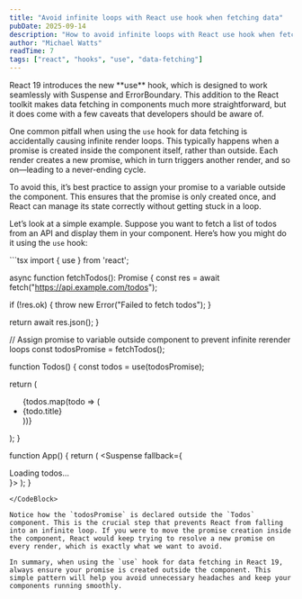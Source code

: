 ```yaml
---
title: "Avoid infinite loops with React use hook when fetching data"
pubDate: 2025-09-14
description: "How to avoid infinite loops with React use hook when fetching data."
author: "Michael Watts"
readTime: 7
tags: ["react", "hooks", "use", "data-fetching"]
---
```


<LeadParagraph>
  React 19 introduces the new **use** hook, which is designed to work seamlessly with Suspense and ErrorBoundary. This addition to the React toolkit makes data fetching in components much more straightforward, but it does come with a few caveats that developers should be aware of.
</LeadParagraph>

One common pitfall when using the `use` hook for data fetching is accidentally causing infinite render loops. This typically happens when a promise is created inside the component itself, rather than outside. Each render creates a new promise, which in turn triggers another render, and so on—leading to a never-ending cycle.

To avoid this, it’s best practice to assign your promise to a variable outside the component. This ensures that the promise is only created once, and React can manage its state correctly without getting stuck in a loop.

Let’s look at a simple example. Suppose you want to fetch a list of todos from an API and display them in your component. Here’s how you might do it using the `use` hook:

<CodeBlock filename="App.tsx">
```tsx
import { use } from 'react';

async function fetchTodos(): Promise<TodosResponse> {
  const res = await fetch("https://api.example.com/todos");

  if (!res.ok) {
    throw new Error("Failed to fetch todos");
  }

  return await res.json();
}

// Assign promise to variable outside component to prevent infinite rerender loops
const todosPromise = fetchTodos();

function Todos() {
  const todos = use(todosPromise);
  
  return (
    <ul>
      {todos.map(todo => (
        <li key={todo.id}>{todo.title}</li>
      ))}
    </ul>
  );
}

function App() {
  return (
    <Suspense fallback={<div>Loading todos...</div>}>
      <Todos />
    </Suspense>
  );
}
```
</CodeBlock>

Notice how the `todosPromise` is declared outside the `Todos` component. This is the crucial step that prevents React from falling into an infinite loop. If you were to move the promise creation inside the component, React would keep trying to resolve a new promise on every render, which is exactly what we want to avoid.

In summary, when using the `use` hook for data fetching in React 19, always ensure your promise is created outside the component. This simple pattern will help you avoid unnecessary headaches and keep your components running smoothly.

